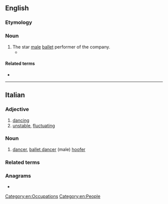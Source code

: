 ==English==

===Etymology===
{{etyl|it|en}}

===Noun===
{{en-noun}}

# The star [[male]] [[ballet]] performer of the company.
#* {{quote-journal|en|date=June 17, 2007|author=David Colman|title=The Merman of La Scala|work=New York Times|url=http://www.nytimes.com/2007/06/17/fashion/17POSS.html
|passage=As aware as you are, though, consider how much more keenly the leaping ballerinas and '''ballerinos''' of the world feel the tow with every move they make.}}

====Related terms====
* {{l|en|ballerina}}

[[Category:en:Occupations]]
[[Category:en:People]]

----

==Italian==

===Adjective===
{{it-adj|ballerin}}

# [[dancing]]
# [[unstable]], [[fluctuating]]

===Noun===
{{it-noun|m|f=ballerina}}

# [[dancer]], [[ballet dancer]] (male) [[hoofer]]

===Related terms===
{{rel3
|it|ballare
|ballo
|solista
|primo ballerino
|prima ballerina
}}

===Anagrams===
* {{anagrams|it|barellino|ribellano}}